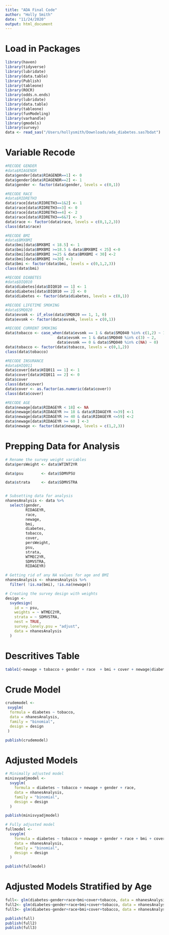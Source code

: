 ```yaml
---
title: "ADA Final Code"
author: "Holly Smith"
date: "11/24/2020"
output: html_document
---
```


# Load in Packages
```r
library(haven)
library(tidyverse)
library(lubridate)
library(data.table)
library(Publish)
library(tableone)
library(ROCR)
library(odds.n.ends)
library(lubridate)
library(data.table)
library(tableone)
library(funModeling)
library(varhandle)
library(gmodels)
library(survey)
data <- read_sas("/Users/hollysmith/Downloads/ada_diabetes.sas7bdat")
```

# Variable Recode
```r
#RECODE GENDER
#data$RIAGENDR
data$gender[data$RIAGENDR==1] <- 0
data$gender[data$RIAGENDR==2] <- 1
data$gender <- factor(data$gender, levels = c(0,1))

#RECODE RACE
#data$RIDRETH3
data$race[data$RIDRETH3==1&2] <- 1
data$race[data$RIDRETH3==3] <- 0
data$race[data$RIDRETH3==4] <- 2
data$race[data$RIDRETH3==6&7] <- 3
data$race <- factor(data$race, levels = c(0,1,2,3))
class(data$race)

#RECODE BMI
#data$BMXBMI
data$bmi[data$BMXBMI < 18.5] <- 1
data$bmi[data$BMXBMI >=18.5 & data$BMXBMI < 25] <-0
data$bmi[data$BMXBMI >=25 & data$BMXBMI < 30] <-2
data$bmi[data$BMXBMI >=30] <-3
data$bmi <- factor(data$bmi, levels = c(0,1,2,3))
class(data$bmi)

#RECODE DIABETES
#data$DIQ010
data$diabetes[data$DIQ010 == 1] <- 1
data$diabetes[data$DIQ010 == 2] <- 0
data$diabetes <- factor(data$diabetes, levels = c(0,1))

#RECODE LIFETIME SMOKING
#data$SMQ020
data$evsmk <- if_else(data$SMQ020 == 1, 1, 0)
data$evsmk <- factor(data$evsmk, levels = c(0,1))

#RECODE CURRENT SMOKING
data$tobacco <- case_when(data$evsmk == 1 & data$SMQ040 %in% c(1,2) ~ 1, 
                       data$evsmk == 1 & data$SMQ040 %in% c(3) ~ 2, 
                       data$evsmk == 0 & data$SMQ040 %in% c(NA) ~ 0)
data$tobacco <- factor(data$tobacco, levels = c(0,1,2))
class(data$tobacco)

#RECODE INSURANCE
#data$HIQ011
data$cover[data$HIQ011 == 1] <- 1
data$cover[data$HIQ011 == 2] <- 0
data$cover 
class(data$cover)
data$cover <- as.factor(as.numeric(data$cover))
class(data$cover)

#RECODE AGE
data$newage[data$RIDAGEYR < 18] <- NA
data$newage[data$RIDAGEYR >= 18 & data$RIDAGEYR <=39] <-1
data$newage[data$RIDAGEYR >= 40 & data$RIDAGEYR <=59] <-2
data$newage[data$RIDAGEYR >= 60 ] <-3
data$newage <- factor(data$newage, levels = c(1,2,3))
```

# Prepping Data for Analysis
```r
# Rename the survey weight variables
data$persWeight <- data$WTINT2YR

data$psu        <- data$SDMVPSU

data$strata     <- data$SDMVSTRA


# Subsetting data for analysis
nhanesAnalysis <- data %>%
  select(gender,
         RIDAGEYR,
         race,
         newage,
         bmi,
         diabetes,
         tobacco,
         cover,
         persWeight,
         psu,
         strata,
         WTMEC2YR,
         SDMVSTRA,
         RIDAGEYR)

# Getting rid of any NA values for age and BMI
nhanesAnalysis <- nhanesAnalysis %>%
  filter( !is.na(bmi), !is.na(newage))

# Creating the survey design with weights
design <-
  svydesign(
    id = ~ psu,
    weights = ~ WTMEC2YR,
    strata = ~ SDMVSTRA,
    nest = TRUE,
    survey.lonely.psu = "adjust",
    data = nhanesAnalysis
  )
```

# Descritives Table
```r
table1(~newage + tobacco + gender + race  + bmi + cover + newage|diabetes, overall = "total", nhanesAnalysis)
```

# Crude Model
```r
crudemodel <-
 svyglm(
  formula = diabetes ~ tobacco,
  data = nhanesAnalysis,
  family = "binomial",
  design = design
 )

publish(crudemodel)
```

# Adjusted Models
```r
# Minimally adjusted model
minisvyadjmodel <-
  svyglm(
    formula = diabetes ~ tobacco + newage + gender + race,
    data = nhanesAnalysis,
    family = "binomial",
    design = design
  )

publish(minisvyadjmodel)

# Fully adjusted model
fullmodel <-
  svyglm(
    formula = diabetes ~ tobacco + newage + gender + race + bmi + cover,
    data = nhanesAnalysis,
    family = "binomial",
    design = design
  )

publish(fullmodel) 
```

# Adjusted Models Stratified by Age
```r
full<- glm(diabetes~gender+race+bmi+cover+tobacco, data = nhanesAnalysis[nhanesAnalysis$newage ==1,], family="binomial")
full2<- glm(diabetes~gender+race+bmi+cover+tobacco, data = nhanesAnalysis[nhanesAnalysis$newage ==2,], family="binomial")
full3<- glm(diabetes~gender+race+bmi+cover+tobacco, data = nhanesAnalysis[nhanesAnalysis$newage ==3,], family="binomial")

publish(full)
publish(full2)
publish(full3)
```





